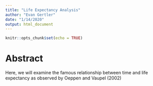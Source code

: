 ```yaml
---
title: "Life Expectancy Analysis"
author: "Evan Gertler"
date: "1/14/2020"
output: html_document
---
```


```r
knitr::opts_chunk$set(echo = TRUE)
```

# Abstract
Here, we will examine the famous relationship between time and life expectancy as observed by Oeppen and Vaupel (2002)